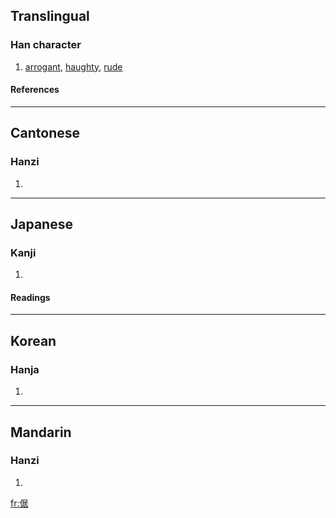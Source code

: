 ==Translingual==
===Han character===
{{Han char|rad=人|as=08|sn=10|four=2726<sub>4</sub>|canj=人尸十口 (OSJR)}}
# [[arrogant]], [[haughty]], [[rude]]
====References====
{{Han ref|kx=0108.190|dkj=00790|dj=0231.090|hdz=10185.030|uh=5028|ud=20520|bh=ADD0|bd=44496}}
----
==Cantonese==
===Hanzi===
{{yue-hanzi|jyut=|y=geui3}}
# {{defn|Cantonese}}
----
==Japanese==
===Kanji===
{{ja-kanji|grade=|rs=人08}}
# {{defn|Japanese}} 
====Readings====
{{ja-readings|on=[[きょ]] (kyo), [[こ]] (ko)|kun=[[おごる]] (ogoru)}}
----
==Korean==
===Hanja===
{{ko-hanja|hangeul=거|rv=geo|mr=kŏ}}
# {{defn|Korean}}
----
==Mandarin==
===Hanzi===
{{cmn-hanzi|pin=[[jù]] (ju4)|wg=chü<sup>4</sup>}}
# {{defn|Mandarin}}

[[fr:倨]]